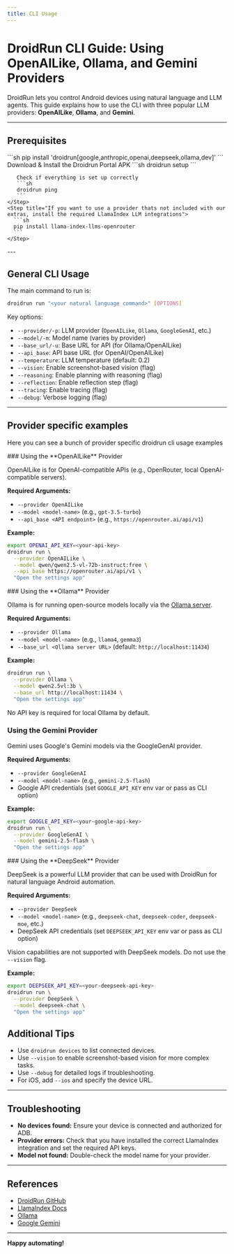 ```yaml
---
title: CLI Usage
---
```


# DroidRun CLI Guide: Using OpenAILike, Ollama, and Gemini Providers

DroidRun lets you control Android devices using natural language and LLM agents. This guide explains how to use the CLI with three popular LLM providers: **OpenAILike**, **Ollama**, and **Gemini**.

---

## Prerequisites

<Steps>
    <Step title="Install DroidRun and its dependencies. Choose which ever provider you'd like to use.">
       ```sh 
       pip install 'droidrun[google,anthropic,openai,deepseek,ollama,dev]'
       ```
    </Step>
    <Step title="Ensure your Android device is connected and the DroidRun Portal is installed">
       Download & Install the Droidrun Portal APK     
       ```sh 
       droidrun setup
       ```   

       Check if everything is set up correctly  
       ```sh
       droidrun ping
       ```
    </Step>
    <Step title="If you want to use a provider thats not included with our extras, install the required LlamaIndex LLM integrations">
      ```sh
      pip install llama-index-llms-openrouter
      ```
    </Step>
</Steps>
---

## General CLI Usage

The main command to run is:

```sh
droidrun run "<your natural language command>" [OPTIONS]
```

Key options:
- `--provider/-p`: LLM provider (`OpenAILike`, `Ollama`, `GoogleGenAI`, etc.)
- `--model/-m`: Model name (varies by provider)
- `--base_url/-u`: Base URL for API (for Ollama/OpenAILike)
- `--api_base`: API base URL (for OpenAI/OpenAILike)
- `--temperature`: LLM temperature (default: 0.2)
- `--vision`: Enable screenshot-based vision (flag)
- `--reasoning`: Enable planning with reasoning (flag)
- `--reflection`: Enable reflection step (flag)
- `--tracing`: Enable tracing (flag)
- `--debug`: Verbose logging (flag)

---

## Provider specific examples 
Here you can see a bunch of provider specific droidrun cli usage examples

<Expandable title="Using the OpenAILike Provider"> 
### Using the **OpenAILike** Provider

OpenAILike is for OpenAI-compatible APIs (e.g., OpenRouter, local OpenAI-compatible servers).

**Required Arguments:**
- `--provider OpenAILike`
- `--model <model-name>` (e.g., `gpt-3.5-turbo`)
- `--api_base <API endpoint>` (e.g., `https://openrouter.ai/api/v1`)

**Example:**
```sh
export OPENAI_API_KEY=<your-api-key>
droidrun run \
  --provider OpenAILike \
  --model qwen/qwen2.5-vl-72b-instruct:free \
  --api_base https://openrouter.ai/api/v1 \
  "Open the settings app"
```
</Expandable>
<Expandable title="Using the Ollama Provider">
### Using the **Ollama** Provider

Ollama is for running open-source models locally via the [Ollama server](https://ollama.com/).

**Required Arguments:**
- `--provider Ollama`
- `--model <model-name>` (e.g., `llama4`, `gemma3`)
- `--base_url <Ollama server URL>` (default: `http://localhost:11434`)

**Example:**
```sh
droidrun run \
  --provider Ollama \
  --model qwen2.5vl:3b \
  --base_url http://localhost:11434 \
  "Open the settings app"
```

No API key is required for local Ollama by default.
</Expandable>
<Expandable title="Using the Gemini Provider">
### Using the **Gemini** Provider

Gemini uses Google's Gemini models via the GoogleGenAI provider.

**Required Arguments:**
- `--provider GoogleGenAI`
- `--model <model-name>` (e.g., `gemini-2.5-flash`)
- Google API credentials (set `GOOGLE_API_KEY` env var or pass as CLI option)

**Example:**
```sh
export GOOGLE_API_KEY=<your-google-api-key>
droidrun run \
  --provider GoogleGenAI \
  --model gemini-2.5-flash \
  "Open the settings app" 
```
</Expandable>
<Expandable title="Using the DeepSeek Provider">
### Using the **DeepSeek** Provider

DeepSeek is a powerful LLM provider that can be used with DroidRun for natural language Android automation.

**Required Arguments:**
- `--provider DeepSeek`
- `--model <model-name>` (e.g., `deepseek-chat`, `deepseek-coder`, `deepseek-moe`, etc.)
- DeepSeek API credentials (set `DEEPSEEK_API_KEY` env var or pass as CLI option)

<Warning>Vision capabilities are not supported with DeepSeek models. Do not use the `--vision` flag.</Warning>

**Example:**
```sh
export DEEPSEEK_API_KEY=<your-deepseek-api-key>
droidrun run \
  --provider DeepSeek \
  --model deepseek-chat \
  "Open the settings app"
```
</Expandable>

## Additional Tips

- Use `droidrun devices` to list connected devices.
- Use `--vision` to enable screenshot-based vision for more complex tasks.
- Use `--debug` for detailed logs if troubleshooting.
- For iOS, add `--ios` and specify the device URL.

---

## Troubleshooting

- **No devices found:** Ensure your device is connected and authorized for ADB.
- **Provider errors:** Check that you have installed the correct LlamaIndex integration and set the required API keys.
- **Model not found:** Double-check the model name for your provider.

---

## References

- [DroidRun GitHub](https://github.com/droidrun/droidrun)
- [LlamaIndex Docs](https://docs.llamaindex.ai/)
- [Ollama](https://ollama.com/)
- [Google Gemini](https://ai.google.dev/)

---

**Happy automating!**
